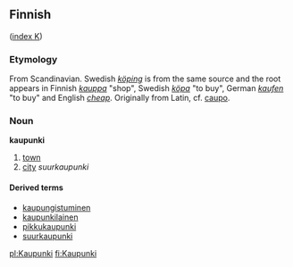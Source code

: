 ==Finnish==
([[Wiktionary:Finnish_index_k|index K]])

===Etymology===
From Scandinavian. Swedish ''[[köping]]'' is from the same source and the root appears in Finnish ''[[kauppa]]'' "shop", Swedish ''[[köpa]]'' "to buy", German ''[[kaufen]]'' "to buy" and English ''[[cheap]]''. Originally from Latin, cf. [[caupo]].

===Noun===
'''kaupunki'''

# [[town]]
# [[city]] ''suurkaupunki''

====Derived terms====
*[[kaupungistuminen]]
*[[kaupunkilainen]]
*[[pikkukaupunki]]
*[[suurkaupunki]]

[[pl:Kaupunki]]
[[fi:Kaupunki]]
